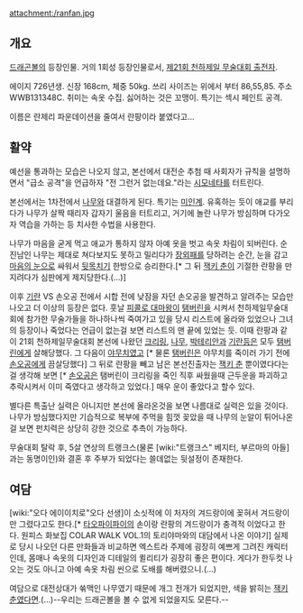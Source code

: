 attachment:/ranfan.jpg
== 개요 ==
[[드래곤볼]]의 등장인물. 거의 1회성 등장인물로서, [[드래곤볼/21회 천하제일무도회 편|제21회 천하제일 무술대회 출전자]].

에이지 726년생. 신장 168cm, 체중 50kg. 쓰리 사이즈는 위에서 부터 86,55,85. 주소 WWB131348C. 취미는 속옷 수집. 싫어하는 것은 꼬맹이. 특기는 섹시 페인트 공격.

이름은 란제리 파운데이션을 줄여서 란팡이라 붙였다고...

== 활약 ==
예선을 통과하는 모습은 나오지 않고, 본선에서 대전순 추첨 때 사회자가 규칙을 설명하면서 "급소 공격"을 언급하자 "전 그런거 없는데요."라는 [[시모네타]]를 터트린다.

본선에서는 1차전에서 [[나무(드래곤볼)|나무]]와 대결하게 된다. 특기는 [[미인계]]. 유혹하는 듯이 애교를 부리다가 나무가 살짝 때리자 갑자기 울음을 터트리고, 거기에 놀란 나무가 방심하며 다가오자 역습을 가하는 등 치사한 수법을 사용한다.

나무가 마음을 굳게 먹고 애교가 통하지 않자 아예 옷을 벗고 속옷 차림이 되버린다. 순진남인 나무는 제대로 쳐다보지도 못하고 밀리다가 [[장외패]]를 당하려는 순간, 눈을 감고 [[마음의 눈]]으로 싸워서 [[뒷목치기]] 한방으로 승리한다.[* 그 뒤 [[무천도사|잭키 춘]]이 기절한 란팡을 만지려다가 심판에게 제지당한다.(…)]

이후 [[기란]] VS 손오공 전에서 시합 전에 낮잠을 자던 손오공을 발견하고 알려주는 모습만 나오고 더 이상의 등장은 없다.  훗날 [[피콜로 대마왕]]이 [[탬버린]]을 시켜서 천하제일무술대회에 참가한 무술가들을 하나하나씩 죽여가고 있을 당시 리스트에 올라와 있었으나 그녀의 등장이나 죽었다는 언급이 없는걸 보면 리스트의 맨 끝에 있었는 듯.  이때 란팡과 같이 21회 천하제일무술대회 본선에 나왔던 [[크리링]], [[나무]], [[박테리안]]과 [[기란]]등은 모두 [[탬버린]]에게 살해당했다. 그 다음이 [[야무치]]였고 [* 물론 [[탬버린]]은 야무치를 죽이러 가기 전에 [[손오공]]에게 끔살당했다] 그 뒤로 란팡을 빼고 남은 본선진출자는 [[잭키 춘]] 뿐이였다다는걸 생각해 보면 [* [[손오공]]은 탬버린이 크리링을 죽인 직후 싸웠을때 근두운을 파괴하고 추락시켜서 이미 죽였다고 생각하고 있었다.] 매우 운이 좋았다고 할수 있다. 

별다른 특출난 실력은 아니지만 본선에 올라온것을 보면 나름대로 실력은 있을 것이다. 나무가 방심했다지만 기습적으로 복부에 주먹을 힘껏 꽂았을 때 나무의 눈알이 튀어나온걸 보면 펀치력은 상당히 강한 것으로 추측이 가능하다.

무술대회 탈락 후, 5살 연상의 트랭크스(물론 [wiki:"트랭크스" 베지터, 부르마의 아들]과는 동명이인)와 결혼 후 주부가 되었다는 쓸데없는 뒷설정이 존재한다.

== 여담 ==
[wiki:"오다 에이이치로"오다 선생]이 소싯적에 이 처자의 겨드랑이에 꽂혀서 겨드랑이만 그렸다고도 한다.[* [[타오파이파이]]의 손이랑 란팡의 겨드랑이가 충격적 이었다고 한다. 원피스 화보집 COLAR WALK VOL.1의 토리야마와의 대담에서 나온 이야기] 실제로 당시 나오던 다른 만화들과 비교하면 엑스트라 주제에 굉장히 예쁘게 그려진 캐릭터인데, 몸매나 속옷의 디자인과 디테일의 퀼리티가 굉장히 좋은 편이다. 게다가 한두컷 나오는 것도 아니고 아예 속옷 차림 씬으로 도배를 해버렸으니.(…)

여담으로 대전상대가 쑦맥인 나무였기 때문에 개그 전개가 되었지만, 색을 밝히는 [[무천도사|잭키춘]]였다면.(…)--우리는 드래곤볼을 볼 수 없게 되었을지도 모른다.--

